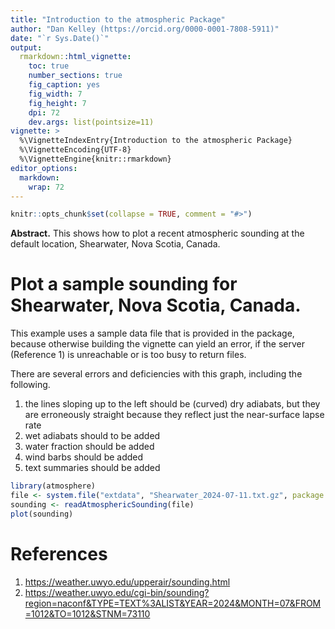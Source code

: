 ```yaml
---
title: "Introduction to the atmospheric Package"
author: "Dan Kelley (https://orcid.org/0000-0001-7808-5911)"
date: "`r Sys.Date()`"
output:
  rmarkdown::html_vignette:
    toc: true
    number_sections: true
    fig_caption: yes
    fig_width: 7
    fig_height: 7
    dpi: 72
    dev.args: list(pointsize=11)
vignette: >
  %\VignetteIndexEntry{Introduction to the atmospheric Package}
  %\VignetteEncoding{UTF-8}
  %\VignetteEngine{knitr::rmarkdown}
editor_options:
  markdown:
    wrap: 72
---
```



```r
knitr::opts_chunk$set(collapse = TRUE, comment = "#>")
```

**Abstract.** This shows how to plot a recent atmospheric sounding at the
default location, Shearwater, Nova Scotia, Canada.


# Plot a sample sounding for Shearwater, Nova Scotia, Canada.


This example uses a sample data file that is provided in the package, because
otherwise building the vignette can yield an error, if the server (Reference 1)
is unreachable or is too busy to return files.

There are several errors and deficiencies with this graph, including the following.

1. the lines sloping up to the left should be (curved) dry adiabats, but they are erroneously
   straight because they reflect just the near-surface lapse rate
2. wet adiabats should to be added
3. water fraction should be added
4. wind barbs should be added
5. text summaries should be added

```r
library(atmosphere)
file <- system.file("extdata", "Shearwater_2024-07-11.txt.gz", package = "atmosphere")
sounding <- readAtmosphericSounding(file)
plot(sounding)
```

# References

1. <https://weather.uwyo.edu/upperair/sounding.html>
2. <https://weather.uwyo.edu/cgi-bin/sounding?region=naconf&TYPE=TEXT%3ALIST&YEAR=2024&MONTH=07&FROM=1012&TO=1012&STNM=73110>
